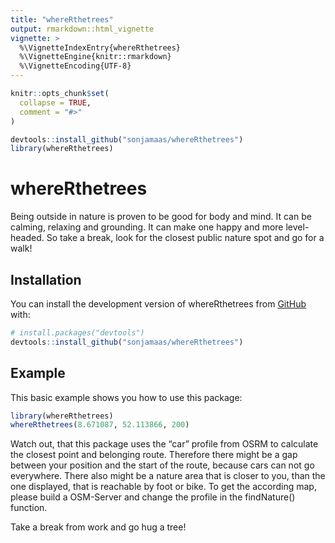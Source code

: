 ```yaml
---
title: "whereRthetrees"
output: rmarkdown::html_vignette
vignette: >
  %\VignetteIndexEntry{whereRthetrees}
  %\VignetteEngine{knitr::rmarkdown}
  %\VignetteEncoding{UTF-8}
---
```


```r
knitr::opts_chunk$set(
  collapse = TRUE,
  comment = "#>"
)
```

```r
devtools::install_github("sonjamaas/whereRthetrees")
library(whereRthetrees)
```

# whereRthetrees

Being outside in nature is proven to be good for body and mind. It can be calming, relaxing and grounding. It can make one happy and more level-headed. So take a break, look for the closest public nature spot and go for a walk!

## Installation

You can install the development version of whereRthetrees from [GitHub](https://github.com/) with:

``` r
# install.packages("devtools")
devtools::install_github("sonjamaas/whereRthetrees")
```

## Example

This basic example shows you how to use this package:

```r
library(whereRthetrees)
whereRthetrees(8.671087, 52.113866, 200)
```

Watch out, that this package uses the "car" profile from OSRM to calculate the closest point and belonging route. Therefore there might be a gap between your position and the start of the route, because cars can not go everywhere. There also might be a nature area that is closer to you, than the one displayed, that is reachable by foot or bike. To get the according map, please build a OSM-Server and change the profile in the findNature() function.

Take a break from work and go hug a tree!
